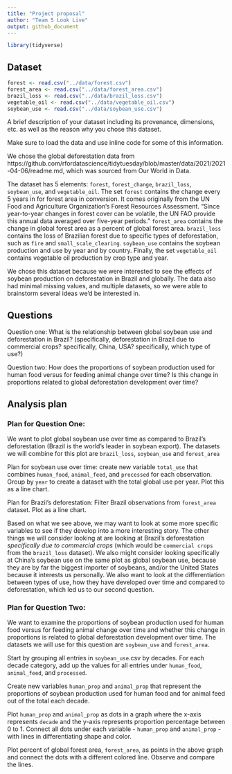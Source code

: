```yaml
---
title: "Project proposal"
author: "Team 5 Look Live"
output: github_document
---
```


```r
library(tidyverse)
```

## Dataset

```r
forest <- read.csv("../data/forest.csv")
forest_area <- read.csv("../data/forest_area.csv")
brazil_loss <- read.csv("../data/brazil_loss.csv")
vegetable_oil <- read.csv("../data/vegetable_oil.csv")
soybean_use <- read.csv("../data/soybean_use.csv")
```

A brief description of your dataset including its provenance, dimensions, etc. as well as the reason why you chose this dataset.

Make sure to load the data and use inline code for some of this information.

We chose the global deforestation data from https://github.com/rfordatascience/tidytuesday/blob/master/data/2021/2021-04-06/readme.md,
which was  sourced from Our World in Data. 

The dataset has 5 elements: `forest`, `forest_change`, `brazil_loss`, `soybean_use`, and `vegetable_oil`. The set `forest` contains the change every 5 years in for forest area in conversion. It comes originally from the UN Food and Agriculture Organization’s Forest Resources Assessment. "Since year-to-year changes in forest cover can be volatile, the UN FAO provide this annual data averaged over five-year periods." `forest_area` contains the change in global forest area as a percent of global forest area. `brazil_loss` contains the loss of Brazilian forest due to specific types of deforestation, such as `fire` and `small_scale_clearing`. `soybean_use` contains the soybean production and use by year and by country. Finally, the set `vegetable_oil` contains vegetable oil production by crop type and year.

We chose this dataset because we were interested to see the effects of soybean production on deforestation in Brazil and globally. The data also had minimal missing values, and multiple datasets, so we were able to brainstorm several ideas we'd be interested in. 

## Questions

Question one: What is the relationship between global soybean use and deforestation in Brazil? (specifically, deforestation in Brazil due to commercial crops? specifically, China, USA? specifically, which type of use?)

Question two: How does the proportions of soybean production used for human food versus for feeding animal change over time? Is this change in proportions related to global deforestation development over time?

## Analysis plan

### Plan for Question One:
We want to plot global soybean use over time as compared to Brazil's deforestation (Brazil is the world's leader in soybean export). The datasets we will combine for this plot are `brazil_loss`, `soybean_use` and `forest_area`

Plan for soybean use over time: create new variable `total_use` that combines `human_food`, `animal_feed`, and `processed` for each observation. Group by `year` to create a dataset with the total global use per year. Plot this as a line chart.

Plan for Brazil's deforestation: Filter Brazil observations from `forest_area` dataset. Plot as a line chart. 

Based on what we see above, we may want to look at some more specific variables to see if they develop into a more interesting story. The other things we will consider looking at are looking at Brazil's deforestation *specifically due to commercial crops* (which would be `commercial crops` from the `brazil_loss` dataset). We also might consider looking specifically at China's soybean use on the same plot as global soybean use, because they are by far the biggest importer of soybeans, and/or the United States because it interests us personally. We also want to look at the differentiation between types of use, how they have developed over time and compared to deforestation, which led us to our second question.  



### Plan for Question Two: 

We want to examine the proportions of soybean production used for human food versus for feeding animal change over time and whether this change in proportions is related to global deforestation development over time. The datasets we will use for this question are `soybean_use` and `forest_area`. 

Start by grouping all entries in `soybean_use`.csv by decades. For each decade category, add up the values for all entries under `human_food`, `animal_feed`, and `processed`. 

Create new variables `human_prop` and `animal_prop` that represent the proportions of soybean production used for human food and for animal feed out of the total each decade. 

Plot `human_prop` and `animal_prop` as dots in a graph where the x-axis represents `decade` and the y-axis represents proportion percentage between 0 to 1. Connect all dots under each variable - `human_prop` and `animal_prop` - with lines in differentiating shape and color.

Plot percent of global forest area, `forest_area`, as points in the above graph and connect the dots with a different colored line. Observe and compare the lines.




